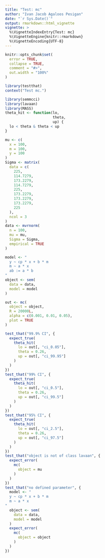 ```yaml
---
title: "Test: mc"
author: "Ivan Jacob Agaloos Pesigan"
date: "`r Sys.Date()`"
output: rmarkdown::html_vignette
vignette: >
  %\VignetteIndexEntry{Test: mc}
  %\VignetteEngine{knitr::rmarkdown}
  %\VignetteEncoding{UTF-8}
---
```



```r
knitr::opts_chunk$set(
  error = TRUE,
  collapse = TRUE,
  comment = "#>",
  out.width = "100%"
)
```



```r
library(testthat)
context("Test mc.")
```



```r
library(semmcci)
library(lavaan)
library(MASS)
theta_hit <- function(lo,
                      theta,
                      up) {
  lo < theta & theta < up
}
```



```r
mu <- c(
  x = 100,
  m = 100,
  y = 100
)
Sigma <- matrix(
  data = c(
    225,
    114.7279,
    173.2279,
    114.7279,
    225,
    173.2279,
    173.2279,
    173.2279,
    225
  ),
  ncol = 3
)
data <- mvrnorm(
  n = 100,
  mu = mu,
  Sigma = Sigma,
  empirical = TRUE
)
```



```r
model <- "
  y ~ cp * x + b * m
  m ~ a * x
  ab := a * b
"
object <- sem(
  data = data,
  model = model
)
```



```r
out <- mc(
  object = object,
  R = 20000L,
  alpha = c(0.001, 0.01, 0.05),
  plot = TRUE
)
```



```r
test_that("99.9% CI", {
  expect_true(
    theta_hit(
      lo = out[, "ci_0.05"],
      theta = 0.26,
      up = out[, "ci_99.95"]
    )
  )
})
test_that("99% CI", {
  expect_true(
    theta_hit(
      lo = out[, "ci_0.5"],
      theta = 0.26,
      up = out[, "ci_99.5"]
    )
  )
})
test_that("95% CI", {
  expect_true(
    theta_hit(
      lo = out[, "ci_2.5"],
      theta = 0.26,
      up = out[, "ci_97.5"]
    )
  )
})
test_that("object is not of class lavaan", {
  expect_error(
    mc(
      object = mu
    )
  )
})
test_that("no defined parameter", {
  model <- "
  y ~ cp * x + b * m
  m ~ a * x
"
  object <- sem(
    data = data,
    model = model
  )
  expect_error(
    mc(
      object = object
    )
  )
})
```

